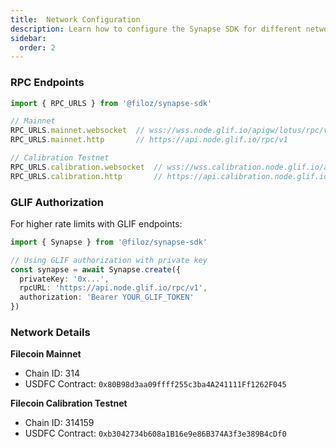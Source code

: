 ```yaml
---
title:  Network Configuration
description: Learn how to configure the Synapse SDK for different networks.
sidebar: 
  order: 2
---
```


### RPC Endpoints

```ts twoslash
import { RPC_URLS } from '@filoz/synapse-sdk'

// Mainnet
RPC_URLS.mainnet.websocket  // wss://wss.node.glif.io/apigw/lotus/rpc/v1
RPC_URLS.mainnet.http       // https://api.node.glif.io/rpc/v1

// Calibration Testnet
RPC_URLS.calibration.websocket  // wss://wss.calibration.node.glif.io/apigw/lotus/rpc/v1
RPC_URLS.calibration.http       // https://api.calibration.node.glif.io/rpc/v1
```

### GLIF Authorization

For higher rate limits with GLIF endpoints:

```ts twoslash
import { Synapse } from '@filoz/synapse-sdk'

// Using GLIF authorization with private key
const synapse = await Synapse.create({
  privateKey: '0x...',
  rpcURL: 'https://api.node.glif.io/rpc/v1',
  authorization: 'Bearer YOUR_GLIF_TOKEN'
})
```

### Network Details

**Filecoin Mainnet**
- Chain ID: 314
- USDFC Contract: `0x80B98d3aa09ffff255c3ba4A241111Ff1262F045`

**Filecoin Calibration Testnet**
- Chain ID: 314159
- USDFC Contract: `0xb3042734b608a1B16e9e86B374A3f3e389B4cDf0`